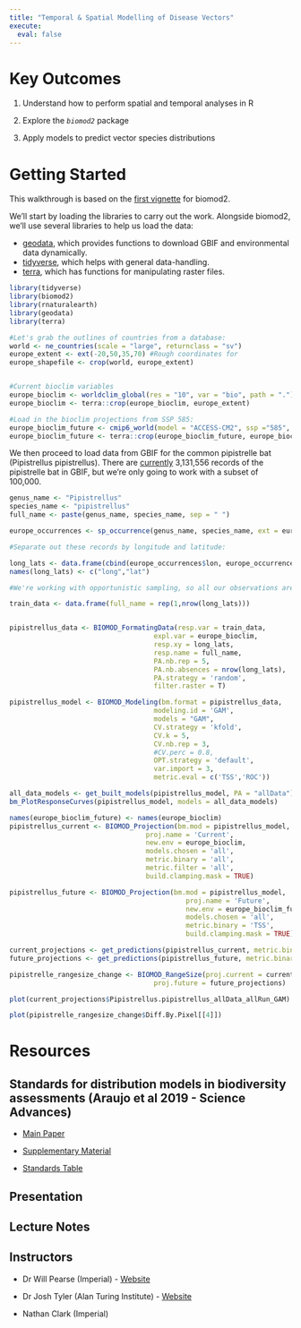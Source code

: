 ```yaml
---
title: "Temporal & Spatial Modelling of Disease Vectors"
execute:
  eval: false
---
```


# Key Outcomes

1.  Understand how to perform spatial and temporal analyses in R

2.  Explore the *`biomod2`* package

3.  Apply models to predict vector species distributions

# Getting Started

This walkthrough is based on the [first vignette](https://biomodhub.github.io/biomod2/articles/examples_1_mainFunctions.html) for biomod2.

We'll start by loading the libraries to carry out the work. Alongside biomod2, we'll use several libraries to help us load the data:

-   [geodata](https://github.com/rspatial/geodata), which provides functions to download GBIF and environmental data dynamically.
-   [tidyverse](https://www.tidyverse.org/), which helps with general data-handling.
-   [terra](https://rspatial.github.io/terra/index.html), which has functions for manipulating raster files.

```r
library(tidyverse)
library(biomod2)
library(rnaturalearth)
library(geodata)
library(terra)

#Let's grab the outlines of countries from a database:
world <- ne_countries(scale = "large", returnclass = "sv")
europe_extent <- ext(-20,50,35,70) #Rough coordinates for 
europe_shapefile <- crop(world, europe_extent)


#Current bioclim variables
europe_bioclim <- worldclim_global(res = "10", var = "bio", path = ".")
europe_bioclim <- terra::crop(europe_bioclim, europe_extent)

#Load in the bioclim projections from SSP 585:
europe_bioclim_future <- cmip6_world(model = "ACCESS-CM2", ssp ="585", time = "2061-2080", var = "bioc", res = "10", path = ".")
europe_bioclim_future <- terra::crop(europe_bioclim_future, europe_bioclim)

```

We then proceed to load data from GBIF for the common pipistrelle bat (Pipistrellus pipistrellus). There are [currently](https://www.gbif.org/occurrence/map?taxon_key=5218465) 3,131,556 records of the pipistrelle bat in GBIF, but we're only going to work with a subset of 100,000.

```r
genus_name <- "Pipistrellus"
species_name <- "pipistrellus"
full_name <- paste(genus_name, species_name, sep = " ")

europe_occurrences <- sp_occurrence(genus_name, species_name, ext = europe_extent, down = T, removeZeros = T, fixnames = T, end = 10000)

#Separate out these records by longitude and latitude:

long_lats <- data.frame(cbind(europe_occurrences$lon, europe_occurrences$lat))
names(long_lats) <- c("long","lat")

#We're working with opportunistic sampling, so all our observations are positive. This means that we have to add in assumed-absences (pseudoabsences) amongst the axes of our regions. We've set there to be as many pseudoabsences as there are recorded positives.

train_data <- data.frame(full_name = rep(1,nrow(long_lats)))


pipistrellus_data <- BIOMOD_FormatingData(resp.var = train_data,
                                    expl.var = europe_bioclim,
                                    resp.xy = long_lats,
                                    resp.name = full_name,
                                    PA.nb.rep = 5,
                                    PA.nb.absences = nrow(long_lats),
                                    PA.strategy = 'random',
                                    filter.raster = T)

pipistrellus_model <- BIOMOD_Modeling(bm.format = pipistrellus_data,
                                    modeling.id = 'GAM',
                                    models = "GAM",
                                    CV.strategy = 'kfold',
                                    CV.k = 5,
                                    CV.nb.rep = 3,
                                    #CV.perc = 0.8,
                                    OPT.strategy = 'default',
                                    var.import = 3,
                                    metric.eval = c('TSS','ROC'))

all_data_models <- get_built_models(pipistrellus_model, PA = "allData")
bm_PlotResponseCurves(pipistrellus_model, models = all_data_models)

names(europe_bioclim_future) <- names(europe_bioclim)
pipistrellus_current <- BIOMOD_Projection(bm.mod = pipistrellus_model,
                                  proj.name = 'Current',
                                  new.env = europe_bioclim,
                                  models.chosen = 'all',
                                  metric.binary = 'all',
                                  metric.filter = 'all',
                                  build.clamping.mask = TRUE)

pipistrellus_future <- BIOMOD_Projection(bm.mod = pipistrellus_model,
                                            proj.name = 'Future',
                                            new.env = europe_bioclim_future,
                                            models.chosen = 'all',
                                            metric.binary = 'TSS',
                                            build.clamping.mask = TRUE)

current_projections <- get_predictions(pipistrellus_current, metric.binary = "TSS")
future_projections <- get_predictions(pipistrellus_future, metric.binary = "TSS")

pipistrelle_rangesize_change <- BIOMOD_RangeSize(proj.current = current_projections, 
                                    proj.future = future_projections)
```

```r

plot(current_projections$Pipistrellus.pipistrellus_allData_allRun_GAM)

plot(pipistrelle_rangesize_change$Diff.By.Pixel[[4]])
```

# Resources

## Standards for distribution models in biodiversity assessments (Araujo et al 2019 - Science Advances)

-   [Main Paper](resources/Araujo_et_al_2019.pdf)

-   [Supplementary Material](resources/Araujo_et_al_2019-SM.pdf)

-   [Standards Table](resources/Ranking_Table.pdf)

## Presentation

## Lecture Notes

## Instructors

-   Dr Will Pearse (Imperial) - [Website](https://pearselab.com/)

-   Dr Josh Tyler (Alan Turing Institute) - [Website](https://jtyler13.github.io/)

-   Nathan Clark (Imperial)
